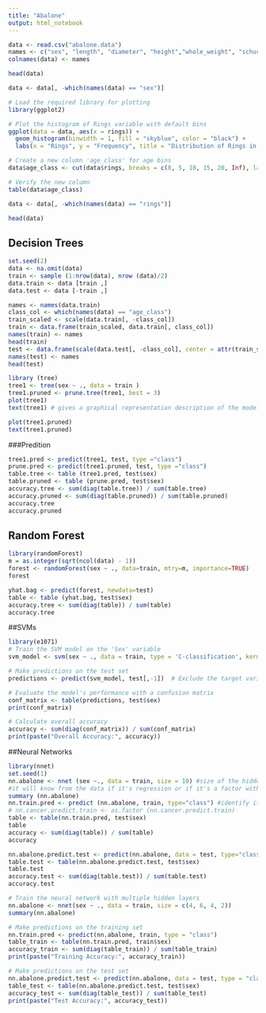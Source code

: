 ```yaml
---
title: "Abalone"
output: html_notebook
---
```



```r
data <- read.csv("abalone.data")
names <- c("sex", "length", "diameter", "height","whole_weight", "schucked_weight", "viscera_weight","shell_weight", "rings")
colnames(data) <- names
```

```r
head(data)
```

```r

data <- data[, -which(names(data) == "sex")]

# Load the required library for plotting
library(ggplot2)

# Plot the histogram of Rings variable with default bins
ggplot(data = data, aes(x = rings)) +
  geom_histogram(binwidth = 1, fill = "skyblue", color = "black") +
  labs(x = "Rings", y = "Frequency", title = "Distribution of Rings in Abalone Dataset")

```


```r
# Create a new column 'age_class' for age bins
data$age_class <- cut(data$rings, breaks = c(0, 5, 10, 15, 20, Inf), labels = c("1", "2", "3", "4", "5"))

# Verify the new column
table(data$age_class)

data <- data[, -which(names(data) == "rings")]
```



```r
head(data)
```



## Decision Trees
```r
set.seed(2)
data <- na.omit(data)
train <- sample (1:nrow(data), nrow (data)/2)
data.train <- data [train ,]
data.test <- data [-train ,]
```


```r
names <- names(data.train)
class_col <- which(names(data) == "age_class")
train_scaled <- scale(data.train[, -class_col])
train <- data.frame(train_scaled, data.train[, class_col])
names(train) <- names
head(train)
test <- data.frame(scale(data.test[, -class_col], center = attr(train_scaled,"scaled:center"), scale = attr(train_scaled, "scaled:scale")), data.test[, class_col])
names(test) <- names
head(test)
```

```r
library (tree)
tree1 <- tree(sex ~ ., data = train )
tree1.pruned <- prune.tree(tree1, best = 3)
plot(tree1)
text(tree1) # gives a graphical representation description of the model

plot(tree1.pruned)
text(tree1.pruned)
```


###Predition
```r
tree1.pred <- predict(tree1, test, type ="class")
prune.pred <- predict(tree1.pruned, test, type ="class")
table.tree <- table (tree1.pred, test$sex)
table.pruned <- table (prune.pred, test$sex)
accuracy.tree <- sum(diag(table.tree)) / sum(table.tree)
accuracy.pruned <- sum(diag(table.pruned)) / sum(table.pruned)
accuracy.tree
accuracy.pruned
```



## Random Forest
```r
library(randomForest) 
m = as.integer(sqrt(ncol(data) - 1))
forest <- randomForest(sex ~ ., data=train, mtry=m, importance=TRUE)
forest

yhat.bag <- predict(forest, newdata=test)
table <- table (yhat.bag, test$sex)
accuracy.tree <- sum(diag(table)) / sum(table)
accuracy.tree
```

##SVMs

```r
library(e1071)
# Train the SVM model on the 'Sex' variable
svm_model <- svm(sex ~ ., data = train, type = 'C-classification', kernel = 'radial')

# Make predictions on the test set
predictions <- predict(svm_model, test[,-1])  # Exclude the target variable for prediction

# Evaluate the model's performance with a confusion matrix
conf_matrix <- table(predictions, test$sex)
print(conf_matrix)

# Calculate overall accuracy
accuracy <- sum(diag(conf_matrix)) / sum(conf_matrix)
print(paste("Overall Accuracy:", accuracy))
```


##Neural Networks
```r
library(nnet)
set.seed(1)
nn.abalone <- nnet (sex ~., data = train, size = 10) #size of the hidden layer ( 1 layer with 3 units);
#it will know from the data if it's regression or if it's a factor with how many classes
summary (nn.abalone)
nn.train.pred <- predict (nn.abalone, train, type="class") #identify it as class, otherwise it will give a numeric value
# nn.cancer.predict.train <- as.factor (nn.cancer.predict.train)
table <- table(nn.train.pred, test$sex)
table
accuracy <- sum(diag(table)) / sum(table)
accuracy

nn.abalone.predict.test <- predict(nn.abalone, data = test, type="class") 
table.test <- table(nn.abalone.predict.test, test$sex)
table.test
accuracy.test <- sum(diag(table.test)) / sum(table.test)
accuracy.test
```


```r

# Train the neural network with multiple hidden layers
nn.abalone <- nnet(sex ~ ., data = train, size = c(4, 6, 4, 2)) 
summary(nn.abalone)

# Make predictions on the training set
nn.train.pred <- predict(nn.abalone, train, type = "class")
table_train <- table(nn.train.pred, train$sex)
accuracy_train <- sum(diag(table_train)) / sum(table_train)
print(paste("Training Accuracy:", accuracy_train))

# Make predictions on the test set
nn.abalone.predict.test <- predict(nn.abalone, data = test, type = "class") 
table_test <- table(nn.abalone.predict.test, test$sex)
accuracy_test <- sum(diag(table_test)) / sum(table_test)
print(paste("Test Accuracy:", accuracy_test))

```

